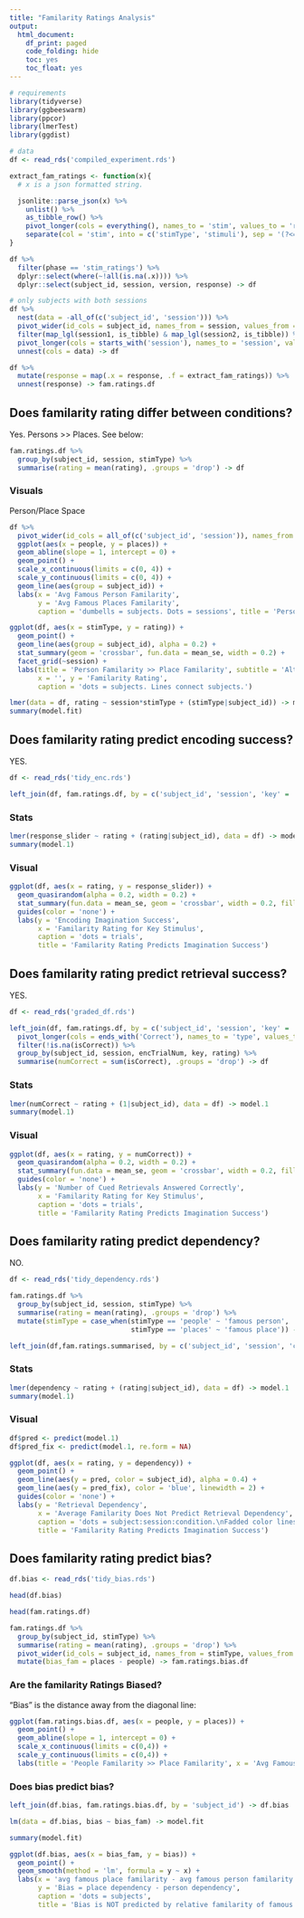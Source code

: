 ```yaml
---
title: "Familarity Ratings Analysis"
output:
  html_document:
    df_print: paged
    code_folding: hide
    toc: yes
    toc_float: yes
---
```


```r
# requirements
library(tidyverse)
library(ggbeeswarm)
library(ppcor)
library(lmerTest)
library(ggdist)

# data
df <- read_rds('compiled_experiment.rds')

extract_fam_ratings <- function(x){
  # x is a json formatted string.

  jsonlite::parse_json(x) %>% 
    unlist() %>% 
    as_tibble_row() %>% 
    pivot_longer(cols = everything(), names_to = 'stim', values_to = 'rating') %>% 
    separate(col = 'stim', into = c('stimType', 'stimuli'), sep = '(?<=[es])(\\.)')
}
```

```r
df %>%
  filter(phase == 'stim_ratings') %>% 
  dplyr::select(where(~!all(is.na(.x)))) %>%
  dplyr::select(subject_id, session, version, response) -> df

# only subjects with both sessions
df %>%
  nest(data = -all_of(c('subject_id', 'session'))) %>%
  pivot_wider(id_cols = subject_id, names_from = session, values_from = data) %>%
  filter(map_lgl(session1, is_tibble) & map_lgl(session2, is_tibble)) %>%
  pivot_longer(cols = starts_with('session'), names_to = 'session', values_to = 'data') %>%
  unnest(cols = data) -> df

df %>%
  mutate(response = map(.x = response, .f = extract_fam_ratings)) %>%
  unnest(response) -> fam.ratings.df
```

## Does familarity rating differ between conditions?

Yes. Persons >> Places. See below:

```r
fam.ratings.df %>%
  group_by(subject_id, session, stimType) %>%
  summarise(rating = mean(rating), .groups = 'drop') -> df
```

### Visuals

Person/Place Space

```r
df %>% 
  pivot_wider(id_cols = all_of(c('subject_id', 'session')), names_from = stimType, values_from = rating) %>%
  ggplot(aes(x = people, y = places)) +
  geom_abline(slope = 1, intercept = 0) +
  geom_point() +
  scale_x_continuous(limits = c(0, 4)) +
  scale_y_continuous(limits = c(0, 4)) +
  geom_line(aes(group = subject_id)) +
  labs(x = 'Avg Famous Person Familarity', 
       y = 'Avg Famous Places Familarity', 
       caption = 'dumbells = subjects. Dots = sessions', title = 'Person Familarity >> Place Familarity')
```

```r
ggplot(df, aes(x = stimType, y = rating)) +
  geom_point() +
  geom_line(aes(group = subject_id), alpha = 0.2) +
  stat_summary(geom = 'crossbar', fun.data = mean_se, width = 0.2) +
  facet_grid(~session) +
  labs(title = 'Person Familarity >> Place Familarity', subtitle = 'Alternative Visual', 
       x = '', y = 'Familarity Rating', 
       caption = 'dots = subjects. Lines connect subjects.')
```

```r
lmer(data = df, rating ~ session*stimType + (stimType|subject_id)) -> model.fit
summary(model.fit)
```

## Does familarity rating predict encoding success?

YES.

```r
df <- read_rds('tidy_enc.rds')

left_join(df, fam.ratings.df, by = c('subject_id', 'session', 'key' = 'stimuli')) -> df
```

### Stats

```r
lmer(response_slider ~ rating + (rating|subject_id), data = df) -> model.1
summary(model.1)
```

### Visual

```r
ggplot(df, aes(x = rating, y = response_slider)) +
  geom_quasirandom(alpha = 0.2, width = 0.2) +
  stat_summary(fun.data = mean_se, geom = 'crossbar', width = 0.2, fill = 'red', color = 'blue') +
  guides(color = 'none') +
  labs(y = 'Encoding Imagination Success', 
       x = 'Familarity Rating for Key Stimulus', 
       caption = 'dots = trials', 
       title = 'Familarity Rating Predicts Imagination Success')
```

## Does familarity rating predict retrieval success?

YES.

```r
df <- read_rds('graded_df.rds')

left_join(df, fam.ratings.df, by = c('subject_id', 'session', 'key' = 'stimuli')) %>%
  pivot_longer(cols = ends_with('Correct'), names_to = 'type', values_to = 'isCorrect') %>%
  filter(!is.na(isCorrect)) %>%
  group_by(subject_id, session, encTrialNum, key, rating) %>%
  summarise(numCorrect = sum(isCorrect), .groups = 'drop') -> df
```

### Stats

```r
lmer(numCorrect ~ rating + (1|subject_id), data = df) -> model.1
summary(model.1)
```

### Visual

```r
ggplot(df, aes(x = rating, y = numCorrect)) +
  geom_quasirandom(alpha = 0.2, width = 0.2) +
  stat_summary(fun.data = mean_se, geom = 'crossbar', width = 0.2, fill = 'red', color = 'blue') +
  guides(color = 'none') +
  labs(y = 'Number of Cued Retrievals Answered Correctly', 
       x = 'Familarity Rating for Key Stimulus', 
       caption = 'dots = trials', 
       title = 'Familarity Rating Predicts Imagination Success')
```

## Does familarity rating predict dependency?

NO.

```r
df <- read_rds('tidy_dependency.rds')

fam.ratings.df %>%
  group_by(subject_id, session, stimType) %>%
  summarise(rating = mean(rating), .groups = 'drop') %>%
  mutate(stimType = case_when(stimType == 'people' ~ 'famous person',
                              stimType == 'places' ~ 'famous place')) -> fam.ratings.summarised

left_join(df,fam.ratings.summarised, by = c('subject_id', 'session', 'condition' = 'stimType')) -> df
```

### Stats

```r
lmer(dependency ~ rating + (rating|subject_id), data = df) -> model.1
summary(model.1)
```

### Visual

```r
df$pred <- predict(model.1)
df$pred_fix <- predict(model.1, re.form = NA)

ggplot(df, aes(x = rating, y = dependency)) +
  geom_point() +
  geom_line(aes(y = pred, color = subject_id), alpha = 0.4) +
  geom_line(aes(y = pred_fix), color = 'blue', linewidth = 2) +
  guides(color = 'none') +
  labs(y = 'Retrieval Dependency', 
       x = 'Average Familarity Does Not Predict Retrieval Dependency', 
       caption = 'dots = subject:session:condition.\nFadded color lines = random effects model fit for subjects.\nThick blue line = fixed effect estimate', 
       title = 'Familarity Rating Predicts Imagination Success')
```

## Does familarity rating predict bias?

```r
df.bias <- read_rds('tidy_bias.rds')

head(df.bias)
```

```r
head(fam.ratings.df)
```

```r
fam.ratings.df %>%
  group_by(subject_id, stimType) %>%
  summarise(rating = mean(rating), .groups = 'drop') %>%
  pivot_wider(id_cols = subject_id, names_from = stimType, values_from = rating) %>%
  mutate(bias_fam = places - people) -> fam.ratings.bias.df
```

### Are the familarity Ratings Biased?

"Bias" is the distance away from the diagonal line:

```r
ggplot(fam.ratings.bias.df, aes(x = people, y = places)) +
  geom_point() +
  geom_abline(slope = 1, intercept = 0) +
  scale_x_continuous(limits = c(0,4)) +
  scale_y_continuous(limits = c(0,4)) +
  labs(title = 'People Familarity >> Place Familarity', x = 'Avg Famous Person Familarity', y = 'Avg Famous Place Familarity')
```

### Does bias predict bias?

```r
left_join(df.bias, fam.ratings.bias.df, by = 'subject_id') -> df.bias

lm(data = df.bias, bias ~ bias_fam) -> model.fit

summary(model.fit)
```

```r
ggplot(df.bias, aes(x = bias_fam, y = bias)) +
  geom_point() +
  geom_smooth(method = 'lm', formula = y ~ x) +
  labs(x = 'avg famous place familarity - avg famous person familarity',
       y = 'Bias = place dependency - person dependency',
       caption = 'dots = subjects', 
       title = 'Bias is NOT predicted by relative familarity of famous places/famous people.')
```

